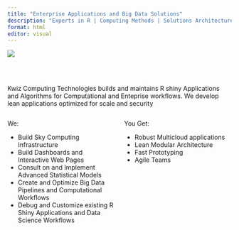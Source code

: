 ```yaml
---
title: "Enterprise Applications and Big Data Solutions"
description: "Experts in R | Computing Methods | Solutions Architecture"
format: html
editor: visual
---
```


::: rows
::: row

![](images/Kwiz%20White%20logo%202400x1800-3-4.jpg)

<br> </br1> <br> </br1>

Kwiz Computing Technologies builds and maintains R shiny Applications and Algorithms for Computational and Enteprise workflows. We develop lean applications optimized for scale and security
:::

::: row
:::

::: row
::: columns
::: {.column width="50%"}
We:

<div>

<ul class="a">

<li>Build Sky Computing Infrastructure</li>

<li>Build Dashboards and Interactive Web Pages</li>

<li>Consult on and Implement Advanced Statistical Models</li>

<li>Create and Optimize Big Data Pipelines and Computational Workflows</li>

<li>Debug and Customize existing R Shiny Applications and Data Science Workflows</li>

</ul>

</div>
:::

::: {.column width="50%"}
You Get:

<div>

<ul class="a">

<li>Robust Multicloud applications</li>

<li>Lean Modular Architecture</li>

<li>Fast Prototyping</li>

<li>Agile Teams</li>

</ul>

</div>
:::
:::
:::
:::
